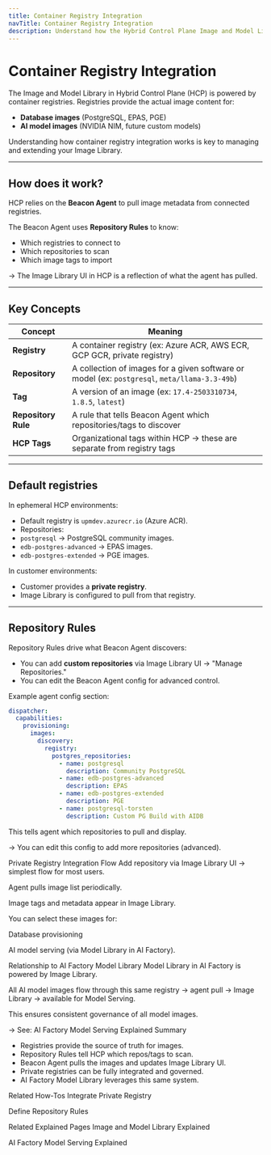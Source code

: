 ```yaml
---
title: Container Registry Integration
navTitle: Container Registry Integration
description: Understand how the Hybrid Control Plane Image and Model Library integrates with container registries to provide database and AI model images.
---
```


# Container Registry Integration

The Image and Model Library in Hybrid Control Plane (HCP) is powered by container registries.
Registries provide the actual image content for:

- **Database images** (PostgreSQL, EPAS, PGE)
- **AI model images** (NVIDIA NIM, future custom models)

Understanding how container registry integration works is key to managing and extending your Image Library.

---

## How does it work?

HCP relies on the **Beacon Agent** to pull image metadata from connected registries.

The Beacon Agent uses **Repository Rules** to know:

- Which registries to connect to
- Which repositories to scan
- Which image tags to import

→ The Image Library UI in HCP is a reflection of what the agent has pulled.

---

## Key Concepts

| Concept | Meaning |
|---------|---------|
| **Registry** | A container registry (ex: Azure ACR, AWS ECR, GCP GCR, private registry) |
| **Repository** | A collection of images for a given software or model (ex: `postgresql`, `meta/llama-3.3-49b`) |
| **Tag** | A version of an image (ex: `17.4-2503310734`, `1.8.5`, `latest`) |
| **Repository Rule** | A rule that tells Beacon Agent which repositories/tags to discover |
| **HCP Tags** | Organizational tags within HCP → these are separate from registry tags |

---

## Default registries

In ephemeral HCP environments:

- Default registry is `upmdev.azurecr.io` (Azure ACR).
- Repositories:
- `postgresql` → PostgreSQL community images.
- `edb-postgres-advanced` → EPAS images.
- `edb-postgres-extended` → PGE images.

In customer environments:

- Customer provides a **private registry**.
- Image Library is configured to pull from that registry.

---

## Repository Rules

Repository Rules drive what Beacon Agent discovers:

- You can add **custom repositories** via Image Library UI → "Manage Repositories."
- You can edit the Beacon Agent config for advanced control.

Example agent config section:

```yaml
dispatcher:
  capabilities:
    provisioning:
      images:
        discovery:
          registry:
            postgres_repositories:
              - name: postgresql
                description: Community PostgreSQL
              - name: edb-postgres-advanced
                description: EPAS
              - name: edb-postgres-extended
                description: PGE
              - name: postgresql-torsten
                description: Custom PG Build with AIDB
```
This tells agent which repositories to pull and display.

→ You can edit this config to add more repositories (advanced).

Private Registry Integration Flow
Add repository via Image Library UI → simplest flow for most users.

Agent pulls image list periodically.

Image tags and metadata appear in Image Library.

You can select these images for:

Database provisioning

AI model serving (via Model Library in AI Factory).

Relationship to AI Factory Model Library
Model Library in AI Factory is powered by Image Library.

All AI model images flow through this same registry → agent pull → Image Library → available for Model Serving.

This ensures consistent governance of all model images.

→ See: AI Factory Model Serving Explained
Summary
* Registries provide the source of truth for images.
* Repository Rules tell HCP which repos/tags to scan.
* Beacon Agent pulls the images and updates Image Library UI.
* Private registries can be fully integrated and governed.
* AI Factory Model Library leverages this same system.


Related How-Tos
Integrate Private Registry

Define Repository Rules

Related Explained Pages
Image and Model Library Explained

AI Factory Model Serving Explained
